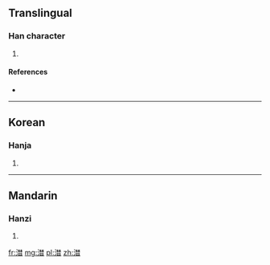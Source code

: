 ==Translingual==

===Han character===
{{Han char|rn=85|rad=水|as=12|sn=15|four=|canj=水木木日 (EDDA)|ids=⿰氵⿱林日}}

# {{defn|Han|sort=水12}}

====References====
* {{Han ref|kx=0652.321|hdz=31737.090|uh=6F98|ud=28568}}

----

==Korean==

===Hanja===
{{ko-hanja|hangeul=산|eumhun=|rv=san|mr=san|y=san}}

# {{defn|Korean|sort=水12}}

----

==Mandarin==

===Hanzi===
{{cmn-hanzi|pin=[[shān]] ([[shan1]])|wg=shan<sup>1</sup>}}

# {{defn|Mandarin|sort=水12}}

[[fr:澘]]
[[mg:澘]]
[[pl:澘]]
[[zh:澘]]